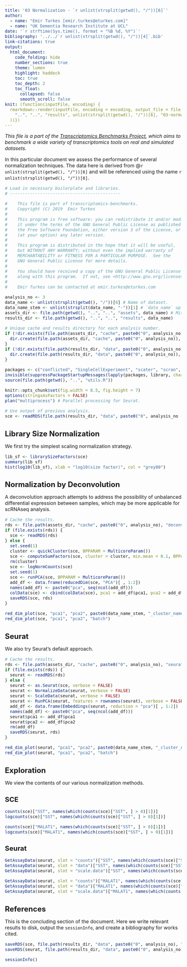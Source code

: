 ```yaml
---
title: '03 Normalization - `r unlist(strsplit(getwd(), "/"))[6]`'
author:
  - name: "Emir Turkes [emir.turkes@eturkes.com]"
  - name: "UK Dementia Research Institute at UCL"
date: '`r strftime(Sys.time(), format = "%B %d, %Y")`'
bibliography: '../../`r unlist(strsplit(getwd(), "/"))[4]`.bib'
link-citations: true
output:
  html_document:
    code_folding: hide
    number_sections: true
    theme: lumen
    highlight: haddock
    toc: true
    toc_depth: 2
    toc_float:
      collapsed: false
      smooth_scroll: false
knit: (function(inputFile, encoding) {
  rmarkdown::render(inputFile, encoding = encoding, output_file = file.path(
    "..", "..", "results", unlist(strsplit(getwd(), "/"))[6], "03-normalization.html"
  ))})
---
```


<style type="text/css">
body {font-size: 16px;}
h1.title {font-size: 35px;}
h1 {font-size: 24px;}
h2 {font-size: 22px;}
h3 {font-size: 20px;}
.toc-content {padding-left: 0px; padding-right: 0px;}
div.tocify {width: 100%;}
.tocify-subheader .tocify-item {font-size: 0.95em; padding-left: 25px; text-indent: 0;}
div.main-container {max-width: none; width: 100%;}
</style>

*This file is a part of the [Transcriptomics Benchmarks Project](https://github.com/eturkes/transcriptomics-benchmarks), which aims to benchmark a wide variety of transcriptomics tools on real and simulated datasets.*

In this particular document we assess the performance of several normalization techniques.
The data here is derived from @`r unlist(strsplit(getwd(), "/"))[6]` and will be referenced using the name ``r unlist(strsplit(getwd(), "/"))[6]``.

```r
# Load in necessary boilerplate and libraries.
# --------------------------------------------

#    This file is part of transcriptomics-benchmarks.
#    Copyright (C) 2019  Emir Turkes
#
#    This program is free software: you can redistribute it and/or modify
#    it under the terms of the GNU General Public License as published by
#    the Free Software Foundation, either version 3 of the License, or
#    (at your option) any later version.
#
#    This program is distributed in the hope that it will be useful,
#    but WITHOUT ANY WARRANTY; without even the implied warranty of
#    MERCHANTABILITY or FITNESS FOR A PARTICULAR PURPOSE.  See the
#    GNU General Public License for more details.
#
#    You should have received a copy of the GNU General Public License
#    along with this program.  If not, see <http://www.gnu.org/licenses/>.
#
#    Emir Turkes can be contacted at emir.turkes@eturkes.com

analysis_no <- 3
data_name <- unlist(strsplit(getwd(), "/"))[6] # Name of dataset.
data_name_stem <- unlist(strsplit(data_name, "-"))[1] # `data_name` up to the first hyphen.
assets_dir <- file.path(getwd(), "..", "..", "assets", data_name) # Misc binaries and temp files.
results_dir <- file.path(getwd(), "..", "..", "results", data_name)

# Unique cache and results directory for each analysis number.
if (!dir.exists(file.path(assets_dir, "cache", paste0("0", analysis_no)))) {
  dir.create(file.path(assets_dir, "cache", paste0("0", analysis_no)), recursive = TRUE)
}
if (!dir.exists(file.path(results_dir, "data", paste0("0", analysis_no)))) {
  dir.create(file.path(results_dir, "data", paste0("0", analysis_no)), recursive = TRUE)
}

packages <- c("conflicted", "SingleCellExperiment", "scater", "scran", "Seurat", "future")
invisible(suppressPackageStartupMessages(lapply(packages, library, character.only = TRUE)))
source(file.path(getwd(), "..", "utils.R"))

knitr::opts_chunk$set(fig.width = 8.5, fig.height = 7)
options(stringsAsFactors = FALSE)
plan("multiprocess") # Parallel processing for Seurat.

# Use output of previous analysis.
sce <- readRDS(file.path(results_dir, "data", paste0("0", analysis_no - 1), "sce.rds"))
```

# Library Size Normalization

We first try the simplest scaling normalization strategy.

```r
lib_sf <- librarySizeFactors(sce)
summary(lib_sf)
hist(log10(lib_sf), xlab = "log10(size factor)", col = "grey80")
```

# Normalization by Deconvolution

A deconvolution approach attempts to address the possibility of unbalanced differential expression between samples, which may be more applicable for scRNAseq analysis.

```r
# Cache the results.
rds <- file.path(assets_dir, "cache", paste0("0", analysis_no), "deconv_norm.rds")
if (file.exists(rds)) {
  sce <- readRDS(rds)
} else {
  set.seed(1)
  cluster <- quickCluster(sce, BPPARAM = MulticoreParam())
  sce <- computeSumFactors(sce, cluster = cluster, min.mean = 0.1, BPPARAM = MulticoreParam())
  rm(cluster)
  sce <- logNormCounts(sce)
  set.seed(1)
  sce <- runPCA(sce, BPPARAM = MulticoreParam())
  add_df <- data.frame(reducedDim(sce, "PCA")[ , 1:2])
  names(add_df) <- paste0("pca", seq(ncol(add_df)))
  colData(sce) <- cbind(colData(sce), pca1 = add_df$pca1, pca2 = add_df$pca2)
  saveRDS(sce, rds)
}

red_dim_plot(sce, "pca1", "pca2", paste0(data_name_stem, "_cluster_name"))
red_dim_plot(sce, "pca1", "pca2", "batch")
```

# Seurat

We also try Seurat's default approach.

```r
# Cache the results.
rds <- file.path(assets_dir, "cache", paste0("0", analysis_no), "seurat.rds")
if (file.exists(rds)) {
  seurat <- readRDS(rds)
} else {
  seurat <- as.Seurat(sce, verbose = FALSE)
  seurat <- NormalizeData(seurat, verbose = FALSE)
  seurat <- ScaleData(seurat, verbose = FALSE)
  seurat <- RunPCA(seurat, features = rownames(seurat), verbose = FALSE)
  add_df <- data.frame(Embeddings(seurat, reduction = "pca")[ , 1:2])
  names(add_df) <- paste0("pca", seq(ncol(add_df)))
  seurat$pca1 <- add_df$pca1
  seurat$pca2 <- add_df$pca2
  rm(add_df)
  saveRDS(seurat, rds)
}

red_dim_plot(seurat, "pca1", "pca2", paste0(data_name_stem, "_cluster_name"))
red_dim_plot(seurat, "pca1", "pca2", "batch")
```

# Exploration

We view the contents of our various normalization methods.

## SCE

```r
counts(sce)["SST", names(which(counts(sce)["SST", ] > 0)[1])]
logcounts(sce)["SST", names(which(counts(sce)["SST", ] > 0)[1])]

counts(sce)["MALAT1", names(which(counts(sce)["SST", ] > 0)[1])]
logcounts(sce)["MALAT1", names(which(counts(sce)["SST", ] > 0)[1])]
```

## Seurat

```r
GetAssayData(seurat, slot = "counts")["SST", names(which(counts(sce)["SST", ] > 0)[1])]
GetAssayData(seurat, slot = "data")["SST", names(which(counts(sce)["SST", ] > 0)[1])]
GetAssayData(seurat, slot = "scale.data")["SST", names(which(counts(sce)["SST", ] > 0)[1])]

GetAssayData(seurat, slot = "counts")["MALAT1", names(which(counts(sce)["SST", ] > 0)[1])]
GetAssayData(seurat, slot = "data")["MALAT1", names(which(counts(sce)["SST", ] > 0)[1])]
GetAssayData(seurat, slot = "scale.data")["MALAT1", names(which(counts(sce)["SST", ] > 0)[1])]
```

# References

This is the concluding section of the document. Here we write relevant results to disk, output the `sessionInfo`, and create a bibliography for works cited.

```r
saveRDS(sce, file.path(results_dir, "data", paste0("0", analysis_no), "sce.rds"))
saveRDS(seurat, file.path(results_dir, "data", paste0("0", analysis_no), "seurat.rds"))

sessionInfo()
```
